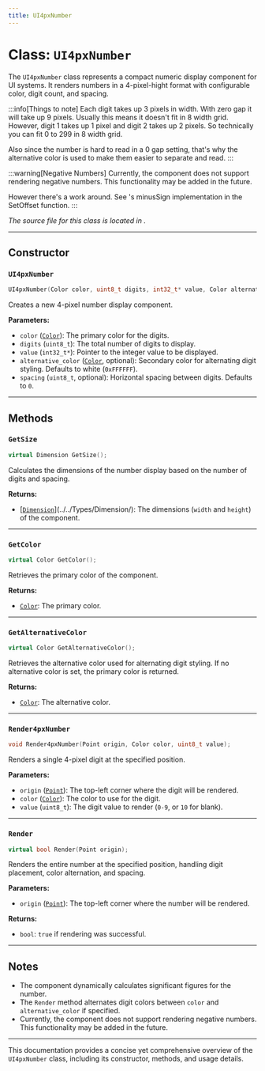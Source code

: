 ```yaml
---
title: UI4pxNumber
---
```


# Class: `UI4pxNumber`

The `UI4pxNumber` class represents a compact numeric display component for UI systems. It renders numbers in a 4-pixel-hight format with configurable color, digit count, and spacing.

:::info[Things to note]
Each digit takes up 3 pixels in width. With zero gap it will take up 9 pixels. Usually this means it doesn't fit in 8 width grid. However, digit 1 takes up 1 pixel and digit 2 takes up 2 pixels. So technically you can fit 0 to 299 in 8 width grid.

Also since the number is hard to read in a 0 gap setting, that's why the alternative color is used to make them easier to separate and read.
:::

:::warning[Negative Numbers]
Currently, the component does not support rendering negative numbers. This functionality may be added in the future. 

However there's a work around. See <GithubLink path="applications\Mystrix\ForceCalibration\ForceCalibration.cpp"/> 's minusSign implementation in the SetOffset function.
:::

*The source file for this class is located in <GithubLink path="os/ui/UIComponents/UI4pxNumber.h"/>.*

---

## Constructor

### `UI4pxNumber`
```cpp
UI4pxNumber(Color color, uint8_t digits, int32_t* value, Color alternative_color = Color(0xFFFFFF), uint8_t spacing = 0);
```

Creates a new 4-pixel number display component.

**Parameters:**
- `color` ([`Color`](../../Types/Color/)): The primary color for the digits.
- `digits` (`uint8_t`): The total number of digits to display.
- `value` (`int32_t*`): Pointer to the integer value to be displayed.
- `alternative_color` ([`Color`](../../Types/Color/), optional): Secondary color for alternating digit styling. Defaults to white (`0xFFFFFF`).
- `spacing` (`uint8_t`, optional): Horizontal spacing between digits. Defaults to `0`.

---

## Methods

### `GetSize`
```cpp
virtual Dimension GetSize();
```
Calculates the dimensions of the number display based on the number of digits and spacing.

**Returns:**
- [[`Dimension`](../../Types/Dimension/)](../../Types/Dimension/): The dimensions (`width` and `height`) of the component.

---

### `GetColor`
```cpp
virtual Color GetColor();
```
Retrieves the primary color of the component.

**Returns:**
- [`Color`](../../Types/Color/): The primary color.

---

### `GetAlternativeColor`
```cpp
virtual Color GetAlternativeColor();
```
Retrieves the alternative color used for alternating digit styling. If no alternative color is set, the primary color is returned.

**Returns:**
- [`Color`](../../Types/Color/): The alternative color.

---

### `Render4pxNumber`
```cpp
void Render4pxNumber(Point origin, Color color, uint8_t value);
```
Renders a single 4-pixel digit at the specified position.

**Parameters:**
- `origin` ([`Point`](../../Types/Point/)): The top-left corner where the digit will be rendered.
- `color` ([`Color`](../../Types/Color/)): The color to use for the digit.
- `value` (`uint8_t`): The digit value to render (`0-9`, or `10` for blank).

---

### `Render`
```cpp
virtual bool Render(Point origin);
```
Renders the entire number at the specified position, handling digit placement, color alternation, and spacing.

**Parameters:**
- `origin` ([`Point`](../../Types/Point/)): The top-left corner where the number will be rendered.

**Returns:**
- `bool`: `true` if rendering was successful.

---

## Notes
- The component dynamically calculates significant figures for the number.
- The `Render` method alternates digit colors between `color` and `alternative_color` if specified.
- Currently, the component does not support rendering negative numbers. This functionality may be added in the future.

--- 

This documentation provides a concise yet comprehensive overview of the `UI4pxNumber` class, including its constructor, methods, and usage details.
``` 